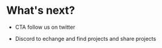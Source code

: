 # What's next?




- CTA follow us on twitter

- Discord to echange and find projects and share projects
